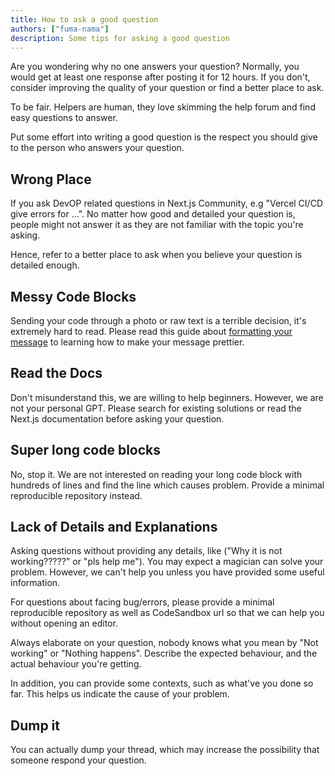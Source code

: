 ```yaml
---
title: How to ask a good question
authors: ["fuma-nama"]
description: Some tips for asking a good question
---
```


Are you wondering why no one answers your question? Normally, you would get at least one response after posting it for 12 hours. If you don't, consider improving the quality of your question or find a better place to ask.

To be fair. Helpers are human, they love skimming the help forum and find easy questions to answer.

Put some effort into writing a good question is the respect you should give to the person who answers your question.

## Wrong Place

If you ask DevOP related questions in Next.js Community, e.g "Vercel CI/CD give errors for ...". No matter how good and detailed your question is, people might not answer it as they are not familiar with the topic you're asking.

Hence, refer to a better place to ask when you believe your question is detailed enough.

## Messy Code Blocks

Sending your code through a photo or raw text is a terrible decision, it's extremely hard to read. Please read this guide about [formatting your message](/non-nextjs-questions#how-do-i-format-my-message-nicely) to learning how to make your message prettier.

## Read the Docs

Don't misunderstand this, we are willing to help beginners. However, we are not your personal GPT. Please search for existing solutions or read the Next.js documentation before asking your question.

## Super long code blocks

No, stop it. We are not interested on reading your long code block with hundreds of lines and find the line which causes problem. Provide a minimal reproducible repository instead.

## Lack of Details and Explanations

Asking questions without providing any details, like ("Why it is not working?????" or "pls help me"). You may expect a magician can solve your problem. However, we can't help you unless you have provided some useful information.

For questions about facing bug/errors, please provide a minimal reproducible repository as well as CodeSandbox url so that we can help you without opening an editor.

Always elaborate on your question, nobody knows what you mean by "Not working" or "Nothing happens". Describe the expected behaviour, and the actual behaviour you're getting.

In addition, you can provide some contexts, such as what've you done so far. This helps us indicate the cause of your problem.

## Dump it

You can actually dump your thread, which may increase the possibility that someone respond your question. 
